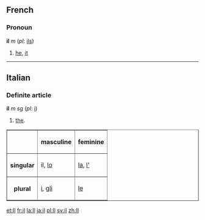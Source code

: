 ==French==
===Pronoun===
'''il''' ''m'' (''pl'': [[ils]])

# [[he]], [[it]]
----

==Italian==
===Definite article===
'''il''' ''m sg'' (''pl'': [[i#Italian|i]])

#[[the]].

<table border="1">
<tr><th></th><th>masculine</th><th>feminine</th></tr>
<tr><th>singular</th><td> il, [[lo]] </td><td> [[la]], [[l']] </td></tr>
<tr><th>plural</th><td> [[i#Italian|i]], [[gli]] </td><td> [[le]] </td></tr>
</table>

[[et:Il]]
[[fr:il]]
[[la:Il]]
[[ja:il]]
[[pl:Il]]
[[sv:il]]
[[zh:Il]]